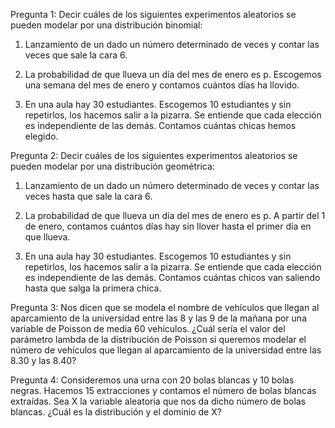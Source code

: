 Pregunta 1:
Decir cuáles de los siguientes experimentos aleatorios se pueden modelar por una distribución binomial:

1. Lanzamiento de un dado un número determinado de veces y contar las veces que sale la cara 6.

2. La probabilidad de que llueva un día del mes de enero es p. Escogemos una semana del mes de enero y contamos cuántos días ha llovido.

3. En una aula hay 30 estudiantes. Escogemos 10 estudiantes y sin repetirlos, los hacemos salir a la pizarra. Se entiende que cada elección es independiente de las demás. Contamos cuántas chicas hemos elegido.




Pregunta 2:
Decir cuáles de los siguientes experimentos aleatorios se pueden modelar por una distribución geométrica:

1. Lanzamiento de un dado un número determinado de veces y contar las veces hasta que sale la cara 6.

2. La probabilidad de que llueva un día del mes de enero es p. A partir del 1 de enero, contamos cuántos días hay sin llover hasta el primer día en que llueva.

3. En una aula hay 30 estudiantes. Escogemos 10 estudiantes y sin repetirlos, los hacemos salir a la pizarra. Se entiende que cada elección es independiente de las demás. Contamos cuántas chicos van saliendo hasta que salga la primera chica.

Pregunta 3:
Nos dicen que se modela el nombre de vehículos que llegan al aparcamiento de la universidad entre las 8 y las 9 de la mañana por una variable de Poisson de media 60 vehículos. ¿Cuál sería el valor del parámetro lambda de la distribución de Poisson si queremos modelar el número de vehículos que llegan al aparcamiento de la universidad entre las 8.30 y las 8.40?

Pregunta 4:
Consideremos una urna con 20 bolas blancas y 10 bolas negras. Hacemos 15 extracciones y contamos el número de bolas blancas extraídas. Sea X la variable aleatoria que nos da dicho número de bolas blancas. ¿Cuál es la distribución y el dominio de X?




